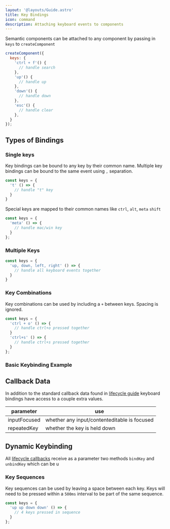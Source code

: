 ```yaml
---
layout: '@layouts/Guide.astro'
title: Key Bindings
icon: command
description: Attaching keyboard events to components
---
```


Semantic components can be attached to any component by passing in `keys` to `createComponent`

```javascript
createComponent({
  keys: {
    'ctrl + f'() {
      // handle search
    },
    'up'() {
      // handle up
    },
    'down'() {
      // handle down
    },
    'esc'() {
      // handle clear
    },
  }
});
```

## Types of Bindings


### Single keys

Key bindings can be bound to any key by their common name. Multiple key bindings can be bound to the same event using `,` separation.

```javascript
const keys = {
  't' () => {
    // handle "t" key
  }
}
```

Special keys are mapped to their common names like `ctrl`, `alt`, `meta` `shift`

```javascript
const keys = {
  'meta' () => {
    // handle mac/win key
  }
};
```
### Multiple Keys
```javascript
const keys = {
  'up, down, left, right' () => {
    // handle all keyboard events together
  }
}
```

### Key Combinations

Key combinations can be used by including a `+` between keys. Spacing is ignored.

```javascript
const keys = {
  'ctrl + o' () => {
    // handle ctrl+o pressed together
  }
  'ctrl+s' () => {
    // handle ctrl+s pressed together
  }
};
```

### Basic Keybinding Example

<PlaygroundExample id="basic-keybinding" direction="horizontal"></PlaygroundExample>

## Callback Data

In addition to the standard callback data found in [lifecycle guide](/components/lifecycle) keyboard bindings have access to a couple extra values.

| parameter         | use                                              |
|-------------------|--------------------------------------------------|
| inputFocused      | whether any input/contenteditable is focused     |
| repeatedKey       | whether the key is held down                     |



## Dynamic Keybinding

All [lifecycle callbacks](/components/lifecycle) receive as a parameter two methods `bindKey` and `unbindKey` which can be u



### Key Sequences

Key sequences can be used by leaving a space between each key. Keys will need to be pressed within a `500ms` interval to be part of the same sequence.

```javascript
const keys = {
  'up up down down' () => {
    // 4 keys pressed in sequence
  }
};
```
